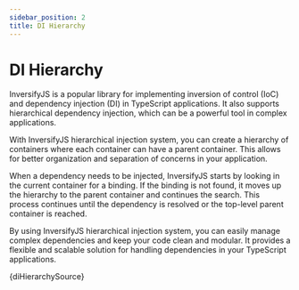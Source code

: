 ```yaml
---
sidebar_position: 2
title: DI Hierarchy
---
```


# DI Hierarchy
InversifyJS is a popular library for implementing inversion of control (IoC) and dependency injection (DI) in TypeScript applications. It also supports hierarchical dependency injection, which can be a powerful tool in complex applications.

With InversifyJS hierarchical injection system, you can create a hierarchy of containers where each container can have a parent container. This allows for better organization and separation of concerns in your application.

When a dependency needs to be injected, InversifyJS starts by looking in the current container for a binding. If the binding is not found, it moves up the hierarchy to the parent container and continues the search. This process continues until the dependency is resolved or the top-level parent container is reached.

By using InversifyJS hierarchical injection system, you can easily manage complex dependencies and keep your code clean and modular. It provides a flexible and scalable solution for handling dependencies in your TypeScript applications.

<CodeBlock language="ts">{diHierarchySource}</CodeBlock>
